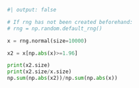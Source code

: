 ```python
#| output: false

# If rng has not been created beforehand:
# rng = np.random.default_rng()

x = rng.normal(size=10000)

x2 = x[np.abs(x)>=1.96]

print(x2.size)
print(x2.size/x.size)
np.sum(np.abs(x2))/np.sum(np.abs(x))
```